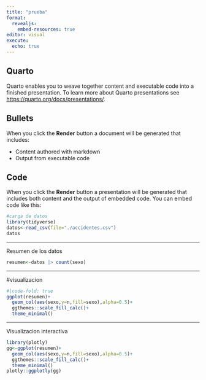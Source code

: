 ---
title: "prueba"
format:
  revealjs:
    embed-resources: true
editor: visual
execute: 
  echo: true
---

## Quarto

Quarto enables you to weave together content and executable code into a finished presentation. To learn more about Quarto presentations see <https://quarto.org/docs/presentations/>.

## Bullets

When you click the **Render** button a document will be generated that includes:

-   Content authored with markdown
-   Output from executable code

## Code

When you click the **Render** button a presentation will be generated that includes both content and the output of embedded code. You can embed code like this:

```{r}
#carga de datos
library(tidyverse)
datos<-read_csv(file="./accidentes.csv")
datos             

```

------------------------------------------------------------------------

Resumen de los datos

```{r}
resumen<-datos |> count(sexo)
```

------------------------------------------------------------------------

#visualizacion

```{r}
#|code-fold: true
ggplot(resumen)+
  geom_col(aes(sexo,y=n,fill=sexo),alpha=0.5)+
  ggthemes::scale_fill_calc()+
  theme_minimal()
```

------------------------------------------------------------------------

Visualizacion interactiva

```{r}
library(plotly)
gg<-ggplot(resumen)+
  geom_col(aes(sexo,y=n,fill=sexo),alpha=0.5)+
  ggthemes::scale_fill_calc()+
  theme_minimal()
plotly::ggplotly(gg)
```
